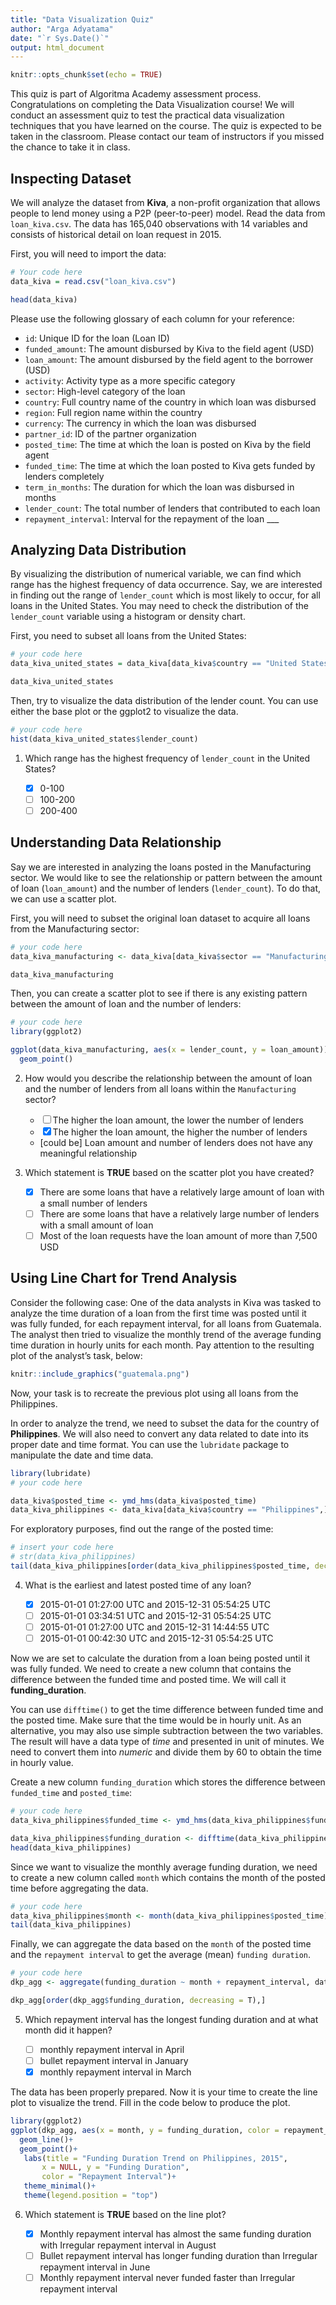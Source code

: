 ```yaml
---
title: "Data Visualization Quiz"
author: "Arga Adyatama"
date: "`r Sys.Date()`"
output: html_document
---
```


```r
knitr::opts_chunk$set(echo = TRUE)
```

This quiz is part of Algoritma Academy assessment process. Congratulations on completing the Data Visualization course! We will conduct an assessment quiz to test the practical data visualization techniques that you have learned on the course. The quiz is expected to be taken in the classroom. Please contact our team of instructors if you missed the chance to take it in class.

## Inspecting Dataset
 
We will analyze the dataset from **Kiva**, a non-profit organization that allows people to lend money using a P2P (peer-to-peer) model. Read the data from `loan_kiva.csv`. The data has 165,040 observations with 14 variables and consists of historical detail on loan request in 2015. 

First, you will need to import the data:

```r
# Your code here
data_kiva = read.csv("loan_kiva.csv")

head(data_kiva)
```

Please use the following glossary of each column for your reference:

* `id`: Unique ID for the loan (Loan ID)
* `funded_amount`: The amount disbursed by Kiva to the field agent (USD)
* `loan_amount`: The amount disbursed by the field agent to the borrower (USD)
* `activity`: Activity type as a more specific category
* `sector`: High-level category of the loan
* `country`: Full country name of the country in which loan was disbursed
* `region`: Full region name within the country
* `currency`: The currency in which the loan was disbursed
* `partner_id`: ID of the partner organization
* `posted_time`: The time at which the loan is posted on Kiva by the field agent
* `funded_time`: The time at which the loan posted to Kiva gets funded by lenders completely
* `term_in_months`: The duration for which the loan was disbursed in months
* `lender_count`: The total number of lenders that contributed to each loan
* `repayment_interval`: Interval for the repayment of the loan
___

## Analyzing Data Distribution

By visualizing the distribution of numerical variable, we can find which range has the highest frequency of data occurrence. Say, we are interested in finding out the range of `lender_count` which is most likely to occur, for all loans in the United States. You may need to check the distribution of the `lender_count` variable using a histogram or density chart.

First, you need to subset all loans from the United States:

```r
# your code here
data_kiva_united_states = data_kiva[data_kiva$country == "United States",]

data_kiva_united_states
```
    
Then, try to visualize the data distribution of the lender count. You can use either the base plot or the ggplot2 to visualize the data.

```r
# your code here
hist(data_kiva_united_states$lender_count)
```
    
1. Which range has the highest frequency of `lender_count` in the United States?
    
   - [x] 0-100
   - [ ] 100-200
   - [ ] 200-400

## Understanding Data Relationship

Say we are interested in analyzing the loans posted in the Manufacturing sector. We would like to see the relationship or pattern between the amount of loan (`loan_amount`) and the number of lenders (`lender_count`). To do that, we can use a scatter plot.

First, you will need to subset the original loan dataset to acquire all loans from the Manufacturing sector:

```r
# your code here
data_kiva_manufacturing <- data_kiva[data_kiva$sector == "Manufacturing",]

data_kiva_manufacturing

```
    
Then, you can create a scatter plot to see if there is any existing pattern between the amount of loan and the number of lenders:

```r
# your code here
library(ggplot2)

ggplot(data_kiva_manufacturing, aes(x = lender_count, y = loan_amount)) +
  geom_point()
```

2. How would you describe the relationship between the amount of loan and the number of lenders from all loans within the `Manufacturing` sector?  

   - [ ] The higher the loan amount, the lower the number of lenders
   - [x] The higher the loan amount, the higher the number of lenders
   - [could be] Loan amount and number of lenders does not have any meaningful relationship

3. Which statement is **TRUE** based on the scatter plot you have created?

   - [x] There are some loans that have a relatively large amount of loan with a small number of lenders
   - [ ] There are some loans that have a relatively large number of lenders with a small amount of loan
   - [ ] Most of the loan requests have the loan amount of more than 7,500 USD

## Using Line Chart for Trend Analysis

Consider the following case: One of the data analysts in Kiva was tasked to analyze the time duration of a loan from the first time was posted until it was fully funded, for each repayment interval, for all loans from Guatemala. The analyst then tried to visualize the monthly trend of the average funding time duration in hourly units for each month. Pay attention to the resulting plot of the analyst’s task, below:

```r
knitr::include_graphics("guatemala.png")
```

Now, your task is to recreate the previous plot using all loans from the Philippines.

In order to analyze the trend, we need to subset the data for the country of **Philippines**. We will also need to convert any data related to date into its proper date and time format. You can use the `lubridate` package to manipulate the date and time data.

```r
library(lubridate)
# your code here

data_kiva$posted_time <- ymd_hms(data_kiva$posted_time)
data_kiva_philippines <- data_kiva[data_kiva$country == "Philippines",]
```

For exploratory purposes, find out the range of the posted time:

```r
# insert your code here
# str(data_kiva_philippines)
tail(data_kiva_philippines[order(data_kiva_philippines$posted_time, decreasing = F),]$posted_time)
```

4. What is the earliest and latest posted time of any loan?

   - [x] 2015-01-01 01:27:00 UTC and 2015-12-31 05:54:25 UTC
   - [ ] 2015-01-01 03:34:51 UTC and 2015-12-31 05:54:25 UTC
   - [ ] 2015-01-01 01:27:00 UTC and 2015-12-31 14:44:55 UTC
   - [ ] 2015-01-01 00:42:30 UTC and 2015-12-31 05:54:25 UTC

Now we are set to calculate the duration from a loan being posted until it was fully funded. We need to create a new column that contains the difference between the funded time and posted time. We will call it **funding_duration**.  

You can use `difftime()` to get the time difference between funded time and the posted time. Make sure that the time would be in hourly unit. As an alternative, you may also use simple subtraction between the two variables. The result will have a data type of *time* and presented in unit of minutes. We need to convert them into *numeric* and divide them by 60 to obtain the time in hourly value.

Create a new column `funding_duration` which stores the difference between `funded_time` and `posted_time`:

```r
# your code here
data_kiva_philippines$funded_time <- ymd_hms(data_kiva_philippines$funded_time)

data_kiva_philippines$funding_duration <- difftime(data_kiva_philippines$funded_time, data_kiva_philippines$posted_time, units = "hours")
head(data_kiva_philippines)
```

Since we want to visualize the monthly average funding duration, we need to create a new column called `month` which contains the month of the posted time before aggregating the data. 

```r
# your code here
data_kiva_philippines$month <- month(data_kiva_philippines$posted_time)
tail(data_kiva_philippines)
```

Finally, we can aggregate the data based on the `month` of the posted time and the `repayment interval` to get the average (mean) `funding duration`. 

```r
# your code here
dkp_agg <- aggregate(funding_duration ~ month + repayment_interval, data_kiva_philippines, FUN = mean)

dkp_agg[order(dkp_agg$funding_duration, decreasing = T),]
```

5. Which repayment interval has the longest funding duration and at what month did it happen?

   - [ ] monthly repayment interval in April
   - [ ] bullet repayment interval in January
   - [x] monthly repayment interval in March

The data has been properly prepared. Now it is your time to create the line plot to visualize the trend. Fill in the code below to produce the plot.

```r
library(ggplot2)
ggplot(dkp_agg, aes(x = month, y = funding_duration, color = repayment_interval, group = repayment_interval))+
  geom_line()+
  geom_point()+
   labs(title = "Funding Duration Trend on Philippines, 2015",
       x = NULL, y = "Funding Duration",
       color = "Repayment Interval")+
   theme_minimal()+
   theme(legend.position = "top")
```

6. Which statement is **TRUE** based on the line plot?

   - [x] Monthly repayment interval has almost the same funding duration with Irregular repayment interval in August
   - [ ] Bullet repayment interval has longer funding duration than Irregular repayment interval in June
   - [ ] Monthly repayment interval never funded faster than Irregular repayment interval

